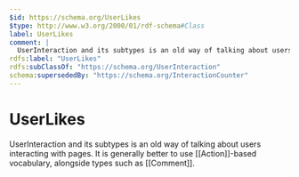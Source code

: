 ```yaml
---
$id: https://schema.org/UserLikes
$type: http://www.w3.org/2000/01/rdf-schema#Class
label: UserLikes
comment: |
  UserInteraction and its subtypes is an old way of talking about users interacting with pages. It is generally better to use [[Action]]-based vocabulary, alongside types such as [[Comment]].
rdfs:label: "UserLikes"
rdfs:subClassOf: "https://schema.org/UserInteraction"
schema:supersededBy: "https://schema.org/InteractionCounter"
---
```


# UserLikes

UserInteraction and its subtypes is an old way of talking about users interacting with pages. It is generally better to use [[Action]]-based vocabulary, alongside types such as [[Comment]].

